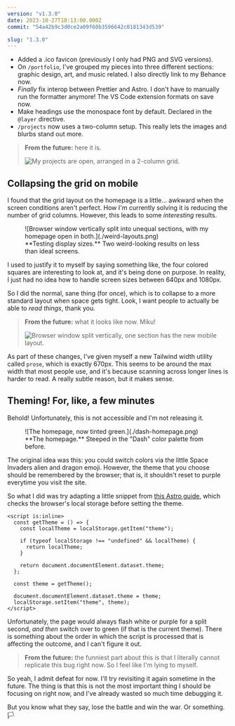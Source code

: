 ```yaml
---
version: "v1.3.0"
date: 2023-10-27T18:13:00.000Z
commit: "54a42b9c3d0ce2a09f60b3596642c0181343d539"

slug: "1.3.0"
---
```


- Added a .ico favicon (previously I only had PNG and SVG versions).
- On `/portfolio`, I've grouped my pieces into three different sections: graphic design, art, and music related. I also directly link to my Behance now.
- _Finally_ fix interop between Prettier and Astro. I don't have to manually run the formatter anymore! The VS Code extension formats on save now.
- Make headings use the monospace font by default. Declared in the `@layer` directive.
- `/projects` now uses a two-column setup. This really lets the images and blurbs stand out more.

> **From the future:** here it is.
>
> ![My projects are open, arranged in a 2-column grid.](./v1.3.0-projects.png)

## Collapsing the grid on mobile

I found that the grid layout on the homepage is a little... awkward when the screen conditions aren't perfect. How I'm currently solving it is reducing the number of grid columns. However, this leads to some _interesting_ results.

<figure>
  ![Browser window vertically split into unequal sections, with my homepage open in
  both.](./weird-layouts.png)
  <figcaption>
    **Testing display sizes.** Two weird-looking results on less than ideal screens.
  </figcaption>
</figure>

I used to justify it to myself by saying something like, the four colored squares are interesting to look at, and it's being done on purpose. In reality, I just had no idea how to handle screen sizes between 640px and 1080px.

So I did the normal, sane thing (for once), which is to collapse to a more standard layout when space gets tight. Look, I want people to actually be able to _read things_, thank you.

> **From the future:** what it looks like now. Miku!
>
> ![Browser window split vertically, one section has the new mobile layout.](./v1.3.0-mobile.png)

As part of these changes, I've given myself a new Tailwind width utility called `prose`, which is exactly 670px. This seems to be around the max width that most people use, and it's because scanning across longer lines is harder to read. A really subtle reason, but it makes sense.

## Theming! For, like, a few minutes

Behold! Unfortunately, this is not accessible and I'm not releasing it.

<figure>
  ![The homepage, now tinted green.](./dash-homepage.png)
  <figcaption>**The homepage.** Steeped in the "Dash" color palette from before.</figcaption>
</figure>

The original idea was this: you could switch colors via the little Space Invaders alien and dragon emoji. However, the theme that you choose should be remembered by the browser; that is, it shouldn't reset to purple everytime you visit the site.

So what I did was try adapting a little snippet from [this Astro guide](https://docs.astro.build/en/tutorial/6-islands/2/#add-client-side-interactivity), which checks the browser's local storage before setting the theme.

```astro
<script is:inline>
  const getTheme = () => {
    const localTheme = localStorage.getItem("theme");

    if (typeof localStorage !== "undefined" && localTheme) {
      return localTheme;
    }

    return document.documentElement.dataset.theme;
  };

  const theme = getTheme();

  document.documentElement.dataset.theme = theme;
  localStorage.setItem("theme", theme);
</script>
```

Unfortunately, the page would always flash white or purple for a split second, _and then_ switch over to green (if that is the current theme). There is something about the order in which the script is processed that is affecting the outcome, and I can't figure it out.

> **From the future:** the funniest part about this is that I literally cannot replicate this bug right now. So I feel like I'm lying to myself.

So yeah, I admit defeat for now. I'll try revisiting it again sometime in the future. The thing is that this is not the most important thing I should be focusing on right now, and I've already wasted so much time debugging it.

But you know what they say, lose the battle and win the war. Or something. 🏳️
